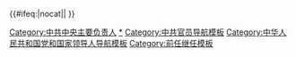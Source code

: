 {{Navbox
|name=中共中央主要负责人
|title=[[File:Danghui golden.svg|20px|中国共产党党徽]] [[中共中央主要负责人|<span style="color:#FFDE00;<!--CPC flag's yellow-->">中共中央主要负责人]]
|state={{{state|collapsed}}}
|titlestyle = background:#DE2910; color:#FFDE00; <!--CPC flag's red and yellow, respectively-->
|image=[[File:Flag of the Chinese Communist Party.svg|100px|中国共产党党旗]]
|groupstyle = background:#DE2910; color:#FFDE00; <!--ditto-->
|belowstyle = background:#DE2910; color:#FFDE00; <!--ditto-->

|group1 = [[中国共产党中央局|<span style="color:#FFDE00;<!--CPC flag's yellow-->">中央局]]书记<br />（1921－1922）
|list1 = [[陈独秀]]

|group2 = [[中国共产党中央执行委员会|<span style="color:#FFDE00;<!--CPC flag's yellow-->">中央执行委员会]]委员长<br />（1922－1925）
|list2 = [[陈独秀]]

|group3 = [[中国共产党中央委员会总书记|<span style="color:#FFDE00;<!--CPC flag's yellow-->">中央委员会总书记]]<br />（1925－1943）
|list3 = [[陈独秀]]{{to}}[[向忠发]]{{to}}[[王明]]（代）{{to}}[[博古]]{{to}}[[张闻天]]

|group4 = <span style="color:#FFDE00;<!--CPC flag's yellow-->">中央政治局主席<br />（1943－1956）
|list4 = [[毛泽东]]

|group5 = [[中国共产党中央委员会主席|<span style="color:#FFDE00;<!--CPC flag's yellow-->">中央委员会主席]]<br />（1945－1982）
|list5 = [[毛泽东]]{{to}}[[华国锋]]{{to}}[[胡耀邦]]

|group6 = [[中国共产党中央委员会总书记|<span style="color:#FFDE00;<!--CPC flag's yellow-->">中央委员会总书记]]<br />（1982－）
|list6 = [[胡耀邦]]{{to}}[[赵紫阳]]（代）{{to}}[[赵紫阳]]{{to}}[[江泽民]]{{to}}[[胡锦涛]]{{to}}[[习近平]]

|below = 注：<span style="color:#FFDE00;<!--CPC flag's yellow-->">中国共产党最高负责人的职称经历多次改变，详见“[[中共中央主要负责人|<span style="color:#FFDE00;<!--CPC flag's yellow-->">中共中央主要负责人]]”。
}}<includeonly>{{#ifeq:{{{1}}}|nocat||
[[Category:中共中央主要负责人]]
}}</includeonly><noinclude>

[[Category:中共中央主要负责人|*]]
[[Category:中共官员导航模板]]
[[Category:中华人民共和国党和国家领导人导航模板]]
[[Category:前任继任模板]]
</noinclude>